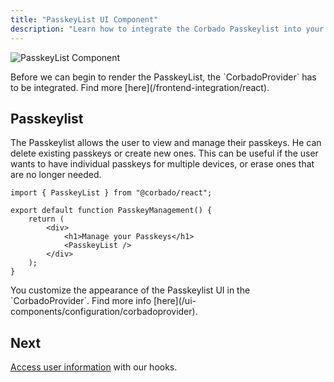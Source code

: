 ```yaml
---
title: "PasskeyList UI Component"
description: "Learn how to integrate the Corbado Passkeylist into your React application."
---
```


![PasskeyList Component](/images/frontend-integration/ui-components/passkeylist/passkeylist.webp)

<Warning>
    Before we can begin to render the PasskeyList, the `CorbadoProvider` has to be integrated.
    Find more [here](/frontend-integration/react).
</Warning>

## Passkeylist

The Passkeylist allows the user to view and manage their passkeys.
He can delete existing passkeys or create new ones.
This can be useful if the user wants to have individual passkeys for multiple devices, or erase ones
that are no longer needed.

```tsx components/passkey-management.tsx
import { PasskeyList } from "@corbado/react";

export default function PasskeyManagement() {
    return (
        <div>
            <h1>Manage your Passkeys</h1>
            <PasskeyList />
        </div>
    );
}
```

<Note>
    You customize the appearance of the Passkeylist UI in the `CorbadoProvider`.
    Find more info [here](/ui-components/configuration/corbadoprovider).
</Note>

## Next

[Access user information](/frontend-integration/react/authentication-state) with our hooks.